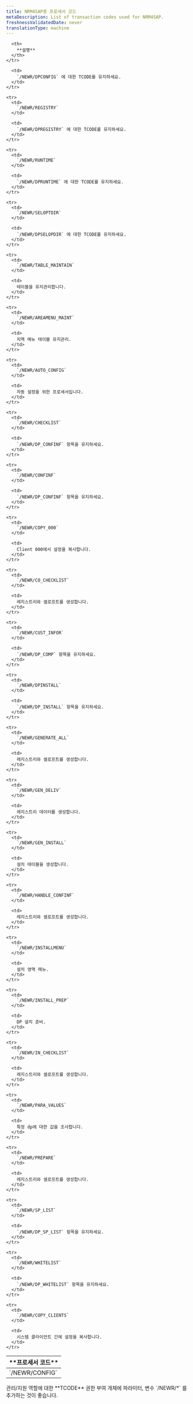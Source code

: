 ```yaml
---
title: NRM4SAP용 프로세서 코드
metaDescription: List of transaction codes used for NRM4SAP.
freshnessValidatedDate: never
translationType: machine
---
```


<table>
  <thead>
    <tr>
      <th style={{ width: "200px" }}>
        **프로세서 코드**
      </th>

      <th>
        **설명**
      </th>
    </tr>
  </thead>

  <tbody>
    <tr>
      <td>
        `/NEWR/CONFIG`
      </td>

      <td>
        `/NEWR/DPCONFIG` 에 대한 TCODE를 유지하세요.
      </td>
    </tr>

    <tr>
      <td>
        `/NEWR/REGISTRY`
      </td>

      <td>
        `/NEWR/DPREGISTRY` 에 대한 TCODE를 유지하세요.
      </td>
    </tr>

    <tr>
      <td>
        `/NEWR/RUNTIME`
      </td>

      <td>
        `/NEWR/DPRUNTIME` 에 대한 TCODE를 유지하세요.
      </td>
    </tr>

    <tr>
      <td>
        `/NEWR/SELOPTDIR`
      </td>

      <td>
        `/NEWR/DPSELOPDIR` 에 대한 TCODE를 유지하세요.
      </td>
    </tr>

    <tr>
      <td>
        `/NEWR/TABLE_MAINTAIN`
      </td>

      <td>
        테이블을 유지관리합니다.
      </td>
    </tr>

    <tr>
      <td>
        `/NEWR/AREAMENU_MAINT`
      </td>

      <td>
        지역 메뉴 테이블 유지관리.
      </td>
    </tr>

    <tr>
      <td>
        `/NEWR/AUTO_CONFIG`
      </td>

      <td>
        자동 설정을 위한 프로세서입니다.
      </td>
    </tr>

    <tr>
      <td>
        `/NEWR/CHECKLIST`
      </td>

      <td>
        `/NEWR/DP_CONFINF` 항목을 유지하세요.
      </td>
    </tr>

    <tr>
      <td>
        `/NEWR/CONFINF`
      </td>

      <td>
        `/NEWR/DP_CONFINF` 항목을 유지하세요.
      </td>
    </tr>

    <tr>
      <td>
        `/NEWR/COPY_000`
      </td>

      <td>
        Client 000에서 설정을 복사합니다.
      </td>
    </tr>

    <tr>
      <td>
        `/NEWR/CO_CHECKLIST`
      </td>

      <td>
        레지스트리와 셀로프트를 생성합니다.
      </td>
    </tr>

    <tr>
      <td>
        `/NEWR/CUST_INFOR`
      </td>

      <td>
        `/NEWR/DP_COMP` 항목을 유지하세요.
      </td>
    </tr>

    <tr>
      <td>
        `/NEWR/DPINSTALL`
      </td>

      <td>
        `/NEWR/DP_INSTALL` 항목을 유지하세요.
      </td>
    </tr>

    <tr>
      <td>
        `/NEWR/GENERATE_ALL`
      </td>

      <td>
        레지스트리와 셀로프트를 생성합니다.
      </td>
    </tr>

    <tr>
      <td>
        `/NEWR/GEN_DELIV`
      </td>

      <td>
        레지스트리 데이터를 생성합니다.
      </td>
    </tr>

    <tr>
      <td>
        `/NEWR/GEN_INSTALL`
      </td>

      <td>
        설치 테이블을 생성합니다.
      </td>
    </tr>

    <tr>
      <td>
        `/NEWR/HANDLE_CONFINF`
      </td>

      <td>
        레지스트리와 셀로프트를 생성합니다.
      </td>
    </tr>

    <tr>
      <td>
        `/NEWR/INSTALLMENU`
      </td>

      <td>
        설치 영역 메뉴.
      </td>
    </tr>

    <tr>
      <td>
        `/NEWR/INSTALL_PREP`
      </td>

      <td>
        DP 설치 준비.
      </td>
    </tr>

    <tr>
      <td>
        `/NEWR/IN_CHECKLIST`
      </td>

      <td>
        레지스트리와 셀로프트를 생성합니다.
      </td>
    </tr>

    <tr>
      <td>
        `/NEWR/PARA_VALUES`
      </td>

      <td>
        특정 dp에 대한 값을 조사합니다.
      </td>
    </tr>

    <tr>
      <td>
        `/NEWR/PREPARE`
      </td>

      <td>
        레지스트리와 셀로프트를 생성합니다.
      </td>
    </tr>

    <tr>
      <td>
        `/NEWR/SP_LIST`
      </td>

      <td>
        `/NEWR/DP_SP_LIST` 항목을 유지하세요.
      </td>
    </tr>

    <tr>
      <td>
        `/NEWR/WHITELIST`
      </td>

      <td>
        `/NEWR/DP_WHITELIST` 항목을 유지하세요.
      </td>
    </tr>

    <tr>
      <td>
        `/NEWR/COPY_CLIENTS`
      </td>

      <td>
        시스템 클라이언트 간에 설정을 복사합니다.
      </td>
    </tr>
  </tbody>
</table>

<Callout variant="important">
  관리/지원 역할에 대한 **TCODE** 권한 부여 개체에 파라미터, 변수 `/NEWR/*` 를 추가하는 것이 좋습니다.
</Callout>